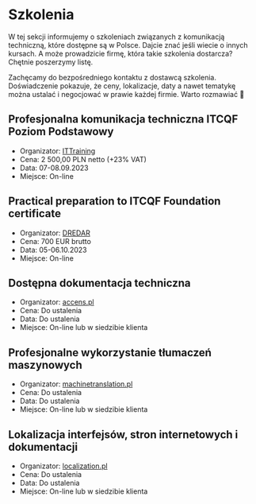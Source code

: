 # Szkolenia

W tej sekcji informujemy o szkoleniach związanych z komunikacją techniczną,
które dostępne są w Polsce. Dajcie znać jeśli wiecie o innych kursach. A może
prowadzicie firmę, która takie szkolenia dostarcza? Chętnie poszerzymy listę.

Zachęcamy do bezpośredniego kontaktu z dostawcą szkolenia. Doświadczenie
pokazuje, że ceny, lokalizacje, daty a nawet tematykę można ustalać i negocjować
w prawie każdej firmie. Warto rozmawiać 🙂

## Profesjonalna komunikacja techniczna ITCQF Poziom Podstawowy

- Organizator:
  [ITTraining](http://edu.ittraining.pl/szkolenie/ITCQF_Poziom_Podstawowy)
- Cena: 2 500,00 PLN netto (+23% VAT)
- Data: 07-08.09.2023
- Miejsce: On-line

## Practical preparation to ITCQF Foundation certificate

- Organizator:
  [DREDAR](https://www.dredar.com/services/training/itcqf-foundation)
- Cena: 700 EUR brutto
- Data: 05-06.10.2023
- Miejsce: On-line

## Dostępna dokumentacja techniczna

- Organizator: [accens.pl](https://accens.pl/)
- Cena: Do ustalenia
- Data: Do ustalenia
- Miejsce: On-line lub w siedzibie klienta

## Profesjonalne wykorzystanie tłumaczeń maszynowych

- Organizator: [machinetranslation.pl](https://machinetranslation.pl/)
- Cena: Do ustalenia
- Data: Do ustalenia
- Miejsce: On-line lub w siedzibie klienta

## Lokalizacja interfejsów, stron internetowych i dokumentacji

- Organizator: [localization.pl](https://localization.pl/szkolenia/)
- Cena: Do ustalenia
- Data: Do ustalenia
- Miejsce: On-line lub w siedzibie klienta
